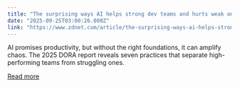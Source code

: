 ```yaml
---
title: "The surprising ways AI helps strong dev teams and hurts weak ones, according to Google"
date: "2025-09-25T03:00:26.000Z"
link: "https://www.zdnet.com/article/the-surprising-ways-ai-helps-strong-dev-teams-and-hurts-weak-ones-according-to-google/"
---
```


AI promises productivity, but without the right foundations, it can amplify chaos. The 2025 DORA report reveals seven practices that separate high-performing teams from struggling ones.

[Read more](https://www.zdnet.com/article/the-surprising-ways-ai-helps-strong-dev-teams-and-hurts-weak-ones-according-to-google/)
